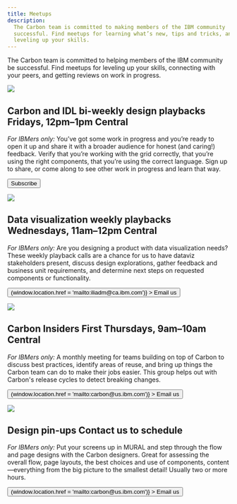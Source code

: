 ```yaml
---
title: Meetups
description:
  The Carbon team is committed to making members of the IBM community
  successful. Find meetups for learning what’s new, tips and tricks, and
  leveling up your skills.
---
```



<PageDescription>

The Carbon team is committed to helping members of the IBM community be
successful. Find meetups for leveling up your skills, connecting with your
peers, and getting reviews on work in progress.

</PageDescription>

<Row className="meetups-list">
<Column colLg={4} colMd={2}>

![](/images/events_design_playback.png)

</Column>
<Column colLg={7} colMd={5}>

<h2>
  Carbon and IDL bi-weekly design playbacks
  <span>Fridays, 12pm–1pm Central</span>
</h2>

_For IBMers only:_ You’ve got some work in progress and you’re ready to open it
up and share it with a broader audience for honest (and caring!) feedback.
Verify that you’re working with the grid correctly, that you’re using the right
components, that you’re using the correct language. Sign up to share, or come
along to see other work in progress and learn that way.

<Row>
  <Button
    kind="tertiary"
    renderIcon={ArrowRight}
    href="https://ec.yourlearning.ibm.com/w3/series/10163237"
  >
    Subscribe
  </Button>
</Row>

</Column>
</Row>
<Row className="meetups-list">
<Column colLg={4} colMd={2}>

![](/images/meetups_data_viz.png)

</Column>
<Column colLg={7} colMd={5}>

<h2>
  Data visualization weekly playbacks
  <span>Wednesdays, 11am–12pm Central</span>
</h2>

_For IBMers only:_ Are you designing a product with data visualization needs?
These weekly playback calls are a chance for us to have dataviz stakeholders
present, discuss design explorations, gather feedback and business unit
requirements, and determine next steps on requested components or functionality.

<Row>
  <Button
    kind="tertiary"
    renderIcon={ArrowRight}
    onClick={() => (window.location.href = 'mailto:iliadm@ca.ibm.com')}
  >
    Email us
  </Button>
</Row>

</Column>
</Row>
<Row className="meetups-list">
<Column colLg={4} colMd={2}>

![](/images/events_insiders.png)

</Column>
<Column colLg={7} colMd={5}>

<h2>
  Carbon Insiders
  <span>First Thursdays, 9am–10am Central</span>
</h2>

_For IBMers only:_ A monthly meeting for teams building on top of Carbon to
discuss best practices, identify areas of reuse, and bring up things the Carbon
team can do to make their jobs easier. This group helps out with Carbon's
release cycles to detect breaking changes.

<Row>
  <Button
    kind="tertiary"
    renderIcon={ArrowRight}
    onClick={() => (window.location.href = 'mailto:carbon@us.ibm.com')}
  >
    Email us
  </Button>
</Row>

</Column>
</Row>
<Row className="meetups-list">
<Column colLg={4} colMd={2}>

![](/images/events_pinup.jpg)

</Column>
<Column colLg={7} colMd={5}>

<h2>
  Design pin-ups
  <span>Contact us to schedule</span>
</h2>

_For IBMers only:_ Put your screens up in MURAL and step through the flow and
page designs with the Carbon designers. Great for assessing the overall flow,
page layouts, the best choices and use of components, content—everything from
the big picture to the smallest detail! Usually two or more hours.

<Row>
  <Button
    kind="tertiary"
    renderIcon={ArrowRight}
    onClick={() => (window.location.href = 'mailto:carbon@us.ibm.com')}
  >
    Email us
  </Button>
</Row>

</Column>
</Row>
